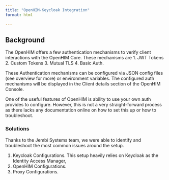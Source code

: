 ```yaml
---
title: "OpenHIM-Keycloak Integration"
format: html

---
```


## Background

The OpenHIM offers a few authentication mechanisms to verify client interactions with the OpenHIM Core. These mechanisms are 
1. JWT Tokens
2. Custom Tokens
3. Mutual TLS 
4. Basic Auth. 

These Authentication mechanisms can be configured via JSON config files (see overview for more) or environment variables. The configured auth mechanisms will be displayed in the Client details section of the OpenHIM Console.

One of the useful features of OpenHIM is ability to use your own auth provides to configure.
However, this is not a very straight-forward process as there lacks any documentation online on how to set this up or how to troubleshoot.

### Solutions

Thanks to the Jembi Systems team, we were able to identify and troubleshoot the most common issues around the setup.


1. Keycloak Configurations.
This setup heavily relies on Keycloak as the Identity Access Manager, 
2. OpenHIM Configurations.
3. Proxy Configurations.